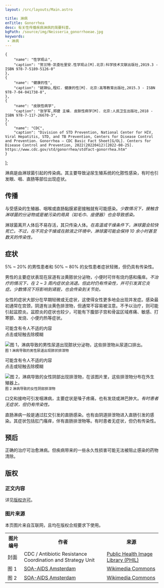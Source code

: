 ```yaml
---
layout: /src/layouts/Main.astro

title: 淋病
enTitle: Gonorrhea
desc: 有关性传播疾病淋病的简要科普。
bgPath: /source/img/Neisseria_gonorrhoeae.jpg
keywords: 
 - 淋病
---
```



    {
        "name": "性学观止",
        "caption": "贺兰特·凯查杜里安.性学观止[M].北京:科学技术文献出版社,2019.3 - ISBN 978-7-5189-5126-0"
    },
    {
        "name": "健康的性",
        "caption": "姚锦仙,程红. 健康的性[M]. 北京:高等教育出版社,2015.3 - ISBN 978-7-04-041738-8",
    },
    {
        "name": "皮肤性病学",
        "caption": "张学军,郑捷 主编. 皮肤性病学[M]. 北京:人民卫生出版社,2018 - ISBN 978-7-117-26670-3",
    },
    {
        "name": "CDC",
        "caption": "Division of STD Prevention, National Center for HIV, Viral Hepatitis, STD, and TB Prevention, Centers for Disease Control and Prevention. Gonorrhea – CDC Basic Fact Sheet[G/OL]. Centers for Disease Control and Prevention, 2022(20220412)[2022-08-25]. https://www.cdc.gov/std/gonorrhea/stdfact-gonorrhea.htm"
    }
];

淋病是由淋球菌引起的传染病。其主要导致泌尿生殖系统的化脓性感染，有时也引发眼、咽、直肠等部位出现症状。<Cite citeName='性学观止' citeList={citeList}/><Cite citeName='皮肤性病学' citeList={citeList}/>

传播
--

与受感染的生殖器、咽喉或直肠黏膜紧密接触就有可能感染。<Cite citeName='性学观止' citeList={citeList}/>少数情况下，接触含淋球菌的分泌物或是被污染的用具（如毛巾、座便器）也会导致感染。<Cite citeName='健康的性' citeList={citeList}/><Cite citeName='皮肤性病学' citeList={citeList}/>

淋球菌离开人体后不易存活，其只传染人体。<Cite citeName='性学观止' citeList={citeList}/>在高温或干燥条件下，淋球菌会较快死亡。不过，在不完全干燥或在脓液之环境中，淋球菌可能会保持 10 余小时甚至数天的传染性。<Cite citeName='皮肤性病学' citeList={citeList}/>

症状
--

5% ~ 20% 的男性患者和 50% ~ 80% 的女性患者症状轻微，但仍具有传染性。

男性的主要症状表现在尿道有淡黄脓状分泌物，小便时可伴有烧灼感和瘙痒。<Cite citeName='性学观止' citeList={citeList}/>不治疗的情况下，在 2 ~ 3 周内症状会消退。<Cite citeName='健康的性' citeList={citeList}/>但此时仍有传染性，并可引发其它炎症。少数情况下将影响到肾脏，也会传染到关节处。<Cite citeName='性学观止' citeList={citeList}/>

女性的症状大部分在早期轻微或无症状，这使得女性更多地会出现并发症。感染最初通常在宫颈，阴道有淡黄色排泄物，但通常不容易被注意。不予以治疗，则可能引起盆腔炎。盆腔炎的症状也较少，可能有下腹部子宫和骨盆区域疼痛、敏感、打寒颤、发烧、小便灼热等症状。<Cite citeName='性学观止' citeList={citeList}/><Cite citeName='健康的性' citeList={citeList}/><Cite citeName='CDC' citeList={citeList}/>

<div class="row show">
<div class="col-md-6 img-box">
    <div class="click-to-show">
    <p class="text-hover-img">可能含有令人不适的内容<br/>点击或轻触去除模糊</p>
    <img loading="lazy" src="/source/img/SOA-gonorroe-male.jpg" class="img-thumbnail thumb show-after-click" alt="图 1，淋病导致的男性尿道出现脓状分泌物，这些排泄物从尿道口排出。"/>
    <br/><small>图 1 淋病导致的男性尿道出现脓状排泄物</small>
    </div>
</div>
<div class="col-md-6 img-box">
    <div class="click-to-show">
    <p class="text-hover-img">可能含有令人不适的内容<br/>点击或轻触去除模糊</p>
    <img loading="lazy" src="/source/img/SOA-gonorroe-female.jpg" class="img-thumbnail thumb show-after-click" alt="图 2，淋病导致的女性阴部出现排泄物，在该图片里，这些排泄物分布在外生殖器上。"/>
    <br/><small>图 2 淋病导致的女性阴部排泄物</small>
    </div>
</div>
</div>

口交和接吻可引发咽淋病，主要症状是嗓子疼痛，也有发烧或淋巴肿大。<Cite citeName='性学观止' citeList={citeList}/>有时患者无症状，但仍有传染性。

直肠淋病一般是通过肛交引发的直肠感染。也有由阴道排泄物进入直肠引发的感染。其症状包括肛门瘙痒，伴有直肠排泄物等。有时患者无症状，但仍有传染性。<Cite citeName='性学观止' citeList={citeList}/><Cite citeName='CDC' citeList={citeList}/>

预后
--

正确的治疗可治愈淋病。但疾病带来的一些永久性损害可能无法被阻止感染的药物清除。<Cite citeName='CDC' citeList={citeList}/>

<End />
<ReferList citeList={citeList}/>
<h2>版权</h2>
<h3 class="mt-4 mb-3">正文内容</h3>
<p>详见<a href="/general/copyright">版权许可</a>。</p>
<h3 class="mt-4 mb-3">图片来源</h3>
<p>本页图片来自互联网，且均在版权合规要求下使用。</p>
<table class="table table-bordered" style="overflow:auto">
  <tbody>
    <tr>
      <th>图片编号</th>
      <th>作者</th>
      <th>来源</th>
    </tr>
    <tr>
      <td>封面</td>
      <td>CDC / Antibiotic Resistance Coordination and Strategy Unit</td>
      <td><a href="https://phil.cdc.gov/Details.aspx?pid=23244">Public Health Image Library (PHIL)</a></td>
    </tr>
    <tr>
      <td>图 1</td>
      <td><a href="http://www.aidsfonds.nl/">SOA-AIDS Amsterdam</a></td>
      <td><a href="https://commons.wikimedia.org/wiki/File:SOA-gonorroe-male.jpg">Wikimedia Commons</a></td>
    </tr>
    <tr>
      <td>图 2</td>
      <td><a href="http://www.aidsfonds.nl/">SOA-AIDS Amsterdam</a></td>
      <td><a href="https://commons.wikimedia.org/wiki/File:SOA-gonorroe-female.jpg">Wikimedia Commons</a></td>
    </tr>
  </tbody>
</table>
<script src="/script/cw.js"></script>